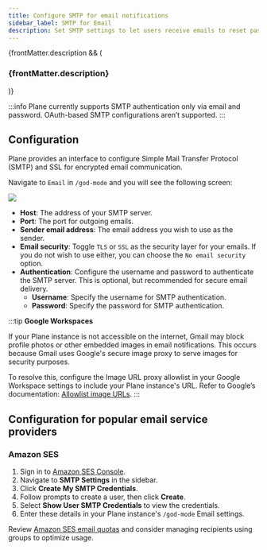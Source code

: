 ```yaml
---
title: Configure SMTP for email notifications
sidebar_label: SMTP for Email
description: Set SMTP settings to let users receive emails to reset passwords, onboard, be notified of changes, and receive data exports.
---
```


{frontMatter.description && (

<h3 className="description">{frontMatter.description}</h3>
)}

:::info
Plane currently supports SMTP authentication only via email and password.
OAuth-based SMTP configurations aren’t supported.
:::

## Configuration

Plane provides an interface to configure Simple Mail Transfer Protocol (SMTP) and SSL
for encrypted email communication.

Navigate to `Email` in `/god-mode` and you will see the following screen:

![](/images/instance-admin/email-settings.png#center)

- **Host**: The address of your SMTP server.
- **Port**: The port for outgoing emails.
- **Sender email address**: The email address you wish to use as the sender.
- **Email security**: Toggle `TLS` or `SSL` as the security layer for your emails. If you do not wish to use either, you can choose the `No email security` option.
- **Authentication**: Configure the username and password to authenticate the SMTP server. This is optional, but recommended for secure email delivery.
  - **Username**: Specify the username for SMTP authentication.
  - **Password**: Specify the password for SMTP authentication.

:::tip
**Google Workspaces**

If your Plane instance is not accessible on the internet, Gmail may block profile
photos or other embedded images in email notifications. This occurs because Gmail
uses Google's secure image proxy to serve images for security purposes.

To resolve this, configure the Image URL proxy allowlist in your Google Workspace
settings to include your Plane instance's URL. Refer to Google’s documentation:
[Allowlist image URLs](https://support.google.com/a/answer/3299041?hl=en).
:::

## Configuration for popular email service providers

### Amazon SES

1. Sign in to [Amazon SES Console](https://console.aws.amazon.com/ses).
2. Navigate to **SMTP Settings** in the sidebar.
3. Click **Create My SMTP Credentials**.
4. Follow prompts to create a user, then click **Create**.
5. Select **Show User SMTP Credentials** to view the credentials.
6. Enter these details in your Plane instance's `/god-mode` Email settings.

Review [Amazon SES email quotas](https://docs.aws.amazon.com/ses/latest/dg/quotas.html)
and consider managing recipients using groups to optimize usage.
